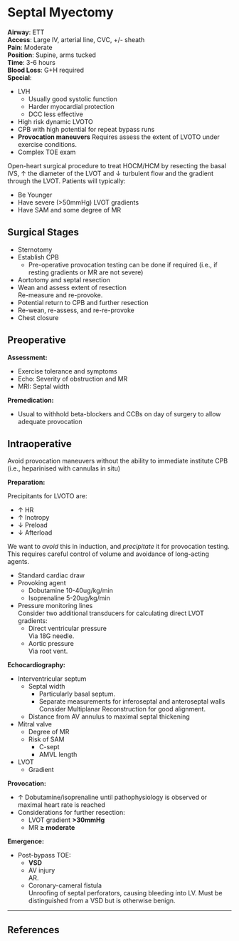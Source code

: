 # Septal Myectomy

:::gas
**Airway**: ETT\
**Access**: Large IV, arterial line, CVC, +/- sheath\
**Pain**: Moderate\
**Position**: Supine, arms tucked\
**Time**: 3-6 hours\
**Blood Loss**: G+H required\
**Special**:

* LVH
	* Usually good systolic function
	* Harder myocardial protection
	* DCC less effective
* High risk dynamic LVOTO
* CPB with high potential for repeat bypass runs
* **Provocation maneuvers**
Requires assess the extent of LVOTO under exercise conditions.
* Complex TOE exam
:::

Open-heart surgical procedure to treat HOCM/HCM by resecting the basal IVS, ↑ the diameter of the LVOT and ↓ turbulent flow and the gradient through the LVOT. Patients will typically:

* Be Younger
* Have severe (>50mmHg) LVOT gradients
* Have SAM and some degree of MR

## Surgical Stages

* Sternotomy
* Establish CPB\
	* Pre-operative provocation testing can be done if required (i.e., if resting gradients or MR are not severe)
* Aortotomy and septal resection
* Wean and assess extent of resection\
Re-measure and re-provoke.
* Potential return to CPB and further resection
* Re-wean, re-assess, and re-re-provoke
* Chest closure


## Preoperative

**Assessment:**

* Exercise tolerance and symptoms
* Echo: Severity of obstruction and MR
* MRI: Septal width

**Premedication:**

* Usual to withhold beta-blockers and CCBs on day of surgery to allow adequate provocation


## Intraoperative

:::caution
Avoid provocation maneuvers without the ability to immediate institute CPB (i.e., heparinised with cannulas in situ)
:::

**Preparation:**

:::column-margin
Precipitants for LVOTO are:

* ↑ HR
* ↑ Inotropy
* ↓ Preload
* ↓ Afterload

We want to *avoid* this in induction, and *precipitate* it for provocation testing. This requires careful control of volume and avoidance of long-acting agents.

:::

* Standard cardiac draw
* Provoking agent\
	* Dobutamine 10-40ug/kg/min
	* Isoprenaline 5-20ug/kg/min
* Pressure monitoring lines\
Consider two additional transducers for calculating direct LVOT gradients:
	* Direct ventricular pressure\
	Via 18G needle.
	* Aortic pressure\
	Via root vent.

**Echocardiography:**

* Interventricular septum
	* Septal width
		* Particularly basal septum.
		* Separate measurements for inferoseptal and anteroseptal walls\
		Consider Multiplanar Reconstruction for good alignment.
	* Distance from AV annulus to maximal septal thickening
* Mitral valve
	* Degree of MR
	* Risk of SAM
		* C-sept
		* AMVL length
* LVOT
	* Gradient

**Provocation:**

* ↑ Dobutamine/isoprenaline until pathophysiology is observed or maximal heart rate is reached
* Considerations for further resection:
	* LVOT gradient **>30mmHg**
	* MR **≥ moderate**


**Emergence:**

* Post-bypass TOE:
	* **VSD**
	* AV injury\
	AR.
	* Coronary-cameral fistula\
	Unroofing of septal perforators, causing bleeding into LV. Must be distinguished from a VSD but is otherwise benign.


---

## References